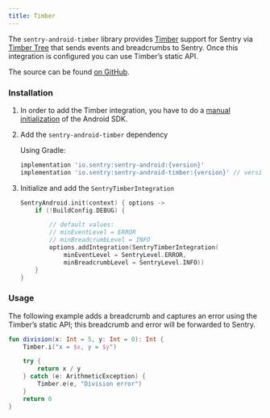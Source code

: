 ```yaml
---
title: Timber
---
```


The `sentry-android-timber` library provides [Timber](https://github.com/JakeWharton/timber) support for Sentry via [Timber Tree](https://github.com/JakeWharton/timber/blob/10f0adce3921ad2929ddf2f3b7fecda2cf3148a5/timber/src/main/java/timber/log/Timber.kt#L20) that sends events and breadcrumbs to Sentry. Once this integration is configured you can use Timber’s static API.

The source can be found [on GitHub](https://github.com/getsentry/sentry-java/tree/master/sentry-android-timber/src/main/java/io/sentry/android/timber).

### Installation

1. In order to add the Timber integration, you have to do a [manual initialization](/platforms/android/#manual-initialization) of the Android SDK.

2. Add the `sentry-android-timber` dependency

   Using Gradle:

   ```groovy
   implementation 'io.sentry:sentry-android:{version}'
   implementation 'io.sentry:sentry-android-timber:{version}' // version >= 2.2.0
   ```

3. Initialize and add the `SentryTimberIntegration`

   ```kotlin
   SentryAndroid.init(context) { options ->
       if (!BuildConfig.DEBUG) {

           // default values:
           // minEventLevel = ERROR
           // minBreadcrumbLevel = INFO
           options.addIntegration(SentryTimberIntegration(
               minEventLevel = SentryLevel.ERROR,
               minBreadcrumbLevel = SentryLevel.INFO))
       }
   }
   ```

### Usage

The following example adds a breadcrumb and captures an error using the Timber’s static API; this breadcrumb and error will be forwarded to Sentry.

```kotlin
fun division(x: Int = 5, y: Int = 0): Int {
    Timber.i("x = $x, y = $y")

    try {
        return x / y
    } catch (e: ArithmeticException) {
        Timber.e(e, "Division error")
    }
    return 0
}
```
